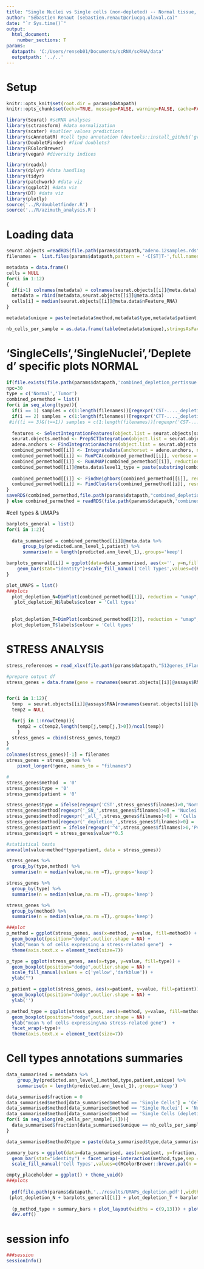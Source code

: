 ---
title: "Single Nuclei vs Single cells (non-depleted) -- Normal tissue, 2 patients"
author: "Sébastien Renaut (sebastien.renaut@criucpq.ulaval.ca)"
date: "`r Sys.time()`"
output:
  html_document:
    number_sections: T
params:
  datapath: 'C:/Users/renseb01/Documents/scRNA/scRNA/data'
  outputpath: '../..' 
---

# Setup  
```{r, setup,echo=FALSE}
knitr::opts_knit$set(root.dir = params$datapath)
knitr::opts_chunk$set(echo=TRUE, message=FALSE, warning=FALSE, cache=FALSE, cache.lazy=FALSE)
```

```{r, requirements}
library(Seurat) #scRNA analyses
library(sctransform) #data normalization
library(scater) #outlier values predictions
library(scAnnotatR) #cell type annotation (devtools::install_github('grisslab/scAnnotatR'))
library(DoubletFinder) #find doublets? 
library(RColorBrewer)
library(vegan) #diversity indices

library(readxl)
library(dplyr) #data handling
library(tidyr)
library(patchwork) #data viz
library(ggplot2) #data viz
library(DT) #data viz
library(plotly)
source('../R/doubletfinder.R')
source('../R/azimuth_analysis.R')
```

# Loading data  
```{r loading,message  = T, fig.width = 11, fig.height=8,echo=T}  
seurat.objects =readRDS(file.path(params$datapath,"adeno.12samples.rds"))
filenames =  list.files(params$datapath,pattern = '-C[ST]T-',full.names = F)

metadata = data.frame()
cells = NULL
for(i in 1:12)
{
  if(i>1) colnames(metadata) = colnames(seurat.objects[[i]]@meta.data) 
  metadata = rbind(metadata,seurat.objects[[i]]@meta.data)
  cells[i] = median(seurat.objects[[i]]@meta.data$nFeature_RNA)
}

metadata$unique = paste(metadata$method,metadata$type,metadata$patient,sep = '___')

nb_cells_per_sample = as.data.frame(table(metadata$unique),stringsAsFactors = F)
```






# 'SingleCells','SingleNuclei','Depleted' specific plots NORMAL
```{r UMAPplots}
if(file.exists(file.path(params$datapath,'combined_depletion_pertissue.rds')) == F){
npc=30
type = c('Normal','Tumor')
combined_permethod = list()
for(i in seq_along(type)){
  if(i == 1) samples = c(1:length(filenames))[regexpr('CST-...._depletion_',filenames)>0]
  if(i == 2) samples = c(1:length(filenames))[regexpr('CTT-...._depletion_',filenames)>0]
 #if((i == 3)&(t==1)) samples = c(1:length(filenames))[regexpr('CST-...._depletion_',filenames)>0]
  
  features <- SelectIntegrationFeatures(object.list = seurat.objects[samples], nfeatures = 2000)
  seurat.objects.method <- PrepSCTIntegration(object.list = seurat.objects[samples], anchor.features = features)
  adeno.anchors <- FindIntegrationAnchors(object.list = seurat.objects.method, normalization.method = "SCT", anchor.features = features)
  combined_permethod[[i]] <- IntegrateData(anchorset = adeno.anchors, normalization.method = "SCT")
  combined_permethod[[i]] <- RunPCA(combined_permethod[[i]], verbose = FALSE)
  combined_permethod[[i]] <- RunUMAP(combined_permethod[[i]], reduction = "pca", dims = 1:npc, verbose = FALSE)
  combined_permethod[[i]]@meta.data$level1_type = paste(substring(combined_permethod[[i]]@meta.data$predicted.ann_level_1,1,4),combined_permethod[[i]]@meta.data$type,sep = '_')
  
  combined_permethod[[i]] <- FindNeighbors(combined_permethod[[i]], reduction = "pca", dims = 1:30)
  combined_permethod[[i]] <- FindClusters(combined_permethod[[i]], resolution = 0.5)
}
saveRDS(combined_permethod,file.path(params$datapath,"combined_depletion_pertissue.rds"))
} else combined_permethod = readRDS(file.path(params$datapath,'combined_depletion_pertissue.rds'))

```

#cell types & UMAPs
```{r celltypes plots}
barplots_general = list()
for(i in 1:2){
  
  data_summarised = combined_permethod[[i]]@meta.data %>% 
      group_by(predicted.ann_level_1,patient) %>%
      summarise(n = length(predicted.ann_level_1),.groups='keep')

barplots_general[[i]] = ggplot(data=data_summarised, aes(x='', y=n,fill=predicted.ann_level_1)) +
    geom_bar(stat="identity")+scale_fill_manual('Cell Types',values=c(RColorBrewer::brewer.pal(n = 5, name = "Set1")))+theme_classic()+theme(axis.title = element_text(size = 8),legend.position = ifelse(i ==1,"none",'right')) +ylab('Total Number of cells') + xlab('') 
}

plot_UMAPS = list()
###plots
  plot_depletion_N=DimPlot(combined_permethod[[1]], reduction = "umap", group.by = "predicted.ann_level_1",cols = brewer.pal(n = 5, name = "Set1"),pt.size=0.4) + ggtitle('immune depleted cells --- Normal') + guides(shape='none') +theme(legend.position = "none",axis.title = element_text(size = 8),axis.text =element_text(size = 8) )
   plot_depletion_N$labels$colour = 'Cell types'  
   
   
  plot_depletion_T=DimPlot(combined_permethod[[2]], reduction = "umap", group.by = "predicted.ann_level_1",cols = brewer.pal(n = 5, name = "Set1"),pt.size=0.4) + ggtitle('immune depleted cells --- Tumor') + guides(shape='none') +theme(legend.position = "none",axis.title = element_text(size = 8),axis.text =element_text(size = 8))
  plot_depletion_T$labels$colour = 'Cell types'  

```


# STRESS ANALYSIS
```{r loadRDS,message  = T,echo=T}  
stress_references = read_xlsx(file.path(params$datapath,"512genes_OFlanagan_et_al2019.xlsx"))

#prepare output df
stress_genes = data.frame(gene = rownames(seurat.objects[[i]]@assays$RNA[rownames(seurat.objects[[i]]@assays$RNA) %in% stress_references$gene_symbol,]))


for(i in 1:12){
  temp  = seurat.objects[[i]]@assays$RNA[rownames(seurat.objects[[i]]@assays$RNA) %in% stress_references$gene_symbol,]
  temp2 = NULL

  for(j in 1:nrow(temp)){
    temp2 = c(temp2,length(temp[j,temp[j,]>0])/ncol(temp))
    }
  stress_genes = cbind(stress_genes,temp2)
}
#
colnames(stress_genes)[-1] = filenames
stress_genes = stress_genes %>%
    pivot_longer(!gene, names_to = "filnames")

#
stress_genes$method  = '0'
stress_genes$type = '0'
stress_genes$patient = '0'

stress_genes$type = ifelse(regexpr('CST',stress_genes$filnames)>0,'Normal','Tumor')
stress_genes$method[regexpr('_SN_',stress_genes$filnames)>0] = 'Nuclei'
stress_genes$method[regexpr('_all_',stress_genes$filnames)>0] = 'Cells'
stress_genes$method[regexpr('_depletion_',stress_genes$filnames)>0] = 'Immune\ndepleted cells'
stress_genes$patient = ifelse(regexpr('^4',stress_genes$filnames)>0,'P4','P6')
stress_genes$sqrt = stress_genes$value**0.5

#statistical tests
anova(lm(value~method*type+patient, data = stress_genes))

stress_genes %>% 
  group_by(type,method) %>%
  summarise(n = median(value,na.rm =T),.groups='keep') 

stress_genes %>% 
  group_by(type) %>%
  summarise(n = median(value,na.rm =T),.groups='keep') 

stress_genes %>% 
  group_by(method) %>%
  summarise(n = median(value,na.rm =T),.groups='keep') 

###plot
p_method = ggplot(stress_genes, aes(x=method, y=value, fill=method)) +
  geom_boxplot(position="dodge",outlier.shape = NA) +
  ylab("mean % of cells expressing a stress-related gene")  +
  theme(axis.text.x = element_text(size=7))

p_type = ggplot(stress_genes, aes(x=type, y=value, fill=type)) +
  geom_boxplot(position="dodge",outlier.shape = NA) +
  scale_fill_manual(values = c('yellow','darkblue')) +
  ylab("")

p_patient = ggplot(stress_genes, aes(x=patient, y=value, fill=patient)) +
  geom_boxplot(position="dodge",outlier.shape = NA) +
  ylab('')

p_method_type = ggplot(stress_genes, aes(x=method, y=value, fill=method)) +
  geom_boxplot(position="dodge",outlier.shape = NA) +
  ylab("mean % of cells expressing\na stress-related gene")  +
  facet_wrap(~type)+
  theme(axis.text.x = element_text(size=7))

```  

# Cell types annotations summaries
```{r celltypes,echo = F} 
data_summarised = metadata %>% 
    group_by(predicted.ann_level_1,method,type,patient,unique) %>%
    summarise(n = length(predicted.ann_level_1),.groups='keep')

data_summarised$fraction = 0
data_summarised$method[data_summarised$method == 'Single Cells'] = 'Cells'
data_summarised$method[data_summarised$method == 'Single Nuclei'] = 'Nuclei'
data_summarised$method[data_summarised$method == 'Single Cells (depletion)'] = 'Immune depleted\ncells'
for(i in seq_along(nb_cells_per_sample[,1])){
  data_summarised$fraction[data_summarised$unique == nb_cells_per_sample$Var1[i]] =  data_summarised$n[data_summarised$unique == nb_cells_per_sample$Var1[i]] / nb_cells_per_sample$Freq[i]*100
}

data_summarised$methodXtype = paste(data_summarised$type,data_summarised$method,sep = ' --- ')

summary_bars = ggplot(data=data_summarised, aes(x=patient, y=fraction, fill=predicted.ann_level_1)) +
  geom_bar(stat="identity") + facet_wrap(~interaction(method,type,sep = " --- "),nrow = 2, ncol = 3, scales = "free_y") + 
  scale_fill_manual('Cell Types',values=c(RColorBrewer::brewer.pal(n = 5, name = "Set1")))+xlab('Patients')+ylab('Percentage of cells')
```


```{r save plots, message= T}
empty_placeholder = ggplot() + theme_void()
###plots
  
  pdf(file.path(params$datapath,'../results/UMAPs_depletion.pdf'),width = 12,height = 7) 
 (plot_depletion_N + barplots_general[[1]] + plot_depletion_T + barplots_general[[2]] + plot_layout(widths = c(10,1,10,1))) / 
 
  (p_method_type + summary_bars + plot_layout(widths = c(9,13))) + plot_annotation(tag_levels = list(c('A','','B','','C','D','')))
  dev.off()
```

# session info  
```{r session, message= T}
###session
sessionInfo()
```


